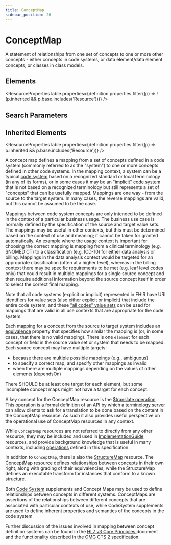 ```yaml
---
title: ConceptMap
sidebar_position: 26
---
```



# ConceptMap

A statement of relationships from one set of concepts to one or more other concepts - either concepts in code systems, or data element/data element concepts, or classes in class models.

<Tabs queryString="section">
  <TabItem value="schema" label="Schema" default>

## Elements

<ResourcePropertiesTable
  properties={definition.properties.filter((p) => !(p.inherited && p.base.includes('Resource')))}
/>

## Search Parameters

<SearchParamsTable searchParams={definition.searchParameters} />

## Inherited Elements

<ResourcePropertiesTable properties={definition.properties.filter((p) => p.inherited && p.base.includes('Resource'))} />

  </TabItem>
  <TabItem value="usage" label="Usage">
<div>  <a name="scope"></a>   <p> A concept map defines a mapping from a set of concepts defined in a code system (commonly referred to as the "system") to one or more concepts defined in other code systems.  In the mapping context, a system can be a typical <a href="https://www.hl7.org/fhir/terminologies.html">code system</a> based on a recognized standard or local terminology (in any of its forms), or in some cases it may be an <a href="/docs/api/fhir/resources/conceptmap">"implicit" code system</a> that is not based on a recognized terminology but still represents a set of "concepts" that can be usefully mapped. Mappings are one way - from the source to the target system. In many cases, the reverse mappings are valid, but this cannot be assumed to be the case.  </p> <p> Mappings between code system concepts are only intended to be defined in the context of a particular business usage.  The business use case is normally defined by the specification of the source and target value sets.  The mappings may be useful in other contexts, but this must be determined based on the context of use and meaning; it cannot be taken for granted automatically. An example where the usage context is important for choosing the correct mapping is mapping from a clinical terminology (e.g. SNOMED CT) to a classification (e.g. ICD-10) for either data analysis or billing.  Mappings in the data analysis context would be targeted for an appropriate classification (often at a higher level), whereas in the billing context there may be specific requirements to be met (e.g. leaf level codes only) that could result in multiple mappings for a single source concept and then require additional information beyond the source concept itself in order to select the correct final mapping. </p> <p> Note that all code systems (explicit or implicit) represented in FHIR have URI identifiers for value sets (also either explicit or implicit) that include the entire code system, and these <a href="https://www.hl7.org/fhir/terminology-service.html#4.6.5">"all codes" value sets</a> can be used for mappings that are valid in all use contexts that are appropriate for the code system. </p> <p> Each mapping for a concept from the source to target system includes an <a href="https://www.hl7.org/fhir/valueset-concept-map-equivalence.html">equivalence</a>  property that specifies how similar the mapping is (or, in some cases, that there is no valid mapping).  There is one <code>element</code> for each concept or field in the source value set or system that needs to be mapped. Each source concept may have multiple targets: </p> <ul>  <li>because there are multiple possible mappings (e.g., ambiguous)</li>  <li>to specify a correct map, and specify other mappings as invalid</li>  <li>when there are multiple mappings depending on the values of other elements (dependsOn)</li> </ul> <p> There SHOULD be at least one target for each element, but some incomplete concept maps  might not have a target for each concept.  </p> <p> A key concept for the <Link to="/docs/api/fhir/resources/conceptmap">ConceptMap</Link> resource is the <a href="https://www.hl7.org/fhir/conceptmap-operation-translate.html">$translate operation</a>. This operation  is a formal definition of an API by which a <a href="https://www.hl7.org/fhir/terminology-service.html">terminology server</a> can allow clients to ask for a  translation to be done based on the content in the <Link to="/docs/api/fhir/resources/conceptmap">ConceptMap</Link> resource. As such it also provides useful perspective on the  operational use of <Link to="/docs/api/fhir/resources/conceptmap">ConceptMap</Link> resources in any context. </p> </div>
  </TabItem>
  <TabItem value="relationships" label="Relationships">
<div> <a name="bnr"></a> <p> While <code>ConceptMap</code> resources are not referred to directly from any other  resource, they may be included and used in <a href="/docs/api/fhir/resources/implementationguide">ImplementationGuide</a> resources, and provide background knowledge that is useful in many contexts, including <a href="https://www.hl7.org/fhir/operations.html">operations</a> defined in this specification. </p> <p> In addition to <code>ConceptMap</code>, there is also the <a href="/docs/api/fhir/resources/structuremap">StructureMap</a> resource. The <Link to="/docs/api/fhir/resources/conceptmap">ConceptMap</Link> resource defines relationships between concepts in their own right, along with grading of their equivalencies, while the <Link to="/docs/api/fhir/resources/structuremap">StructureMap</Link> defines an executable  transform for instances that conform to a known structure. </p> <p> Both <a href="/docs/api/fhir/resources/codesystem">Code System</a> supplements and Concept Maps may be used to define relationships between concepts  in different systems. <Link to="/docs/api/fhir/resources/conceptmap">ConceptMaps</Link> are assertions of the relationships between different concepts  that are associated with particular contexts of use, while <Link to="/docs/api/fhir/resources/codesystem">CodeSystem</Link> supplements are used to  define inherent properties and semantics of the concepts in the code system </p> </div>
  </TabItem>
  <TabItem value="backgroundAndContext" label="Background and Context">
<div> <a name="bnc"></a> <p> Further discussion of the issues involved in mapping between concept definition systems can be found in the   <a href="http://www.hl7.org/documentcenter/public/standards/V3/core_principles/infrastructure/coreprinciples/v3modelcoreprinciples.html">HL7 v3 Core Principles </a> document  and the functionality described in the <a href="http://www.omg.org/spec/CTS2/1.0/">OMG CTS 2 </a> specification.  </p> </div>
  </TabItem>

</Tabs>
